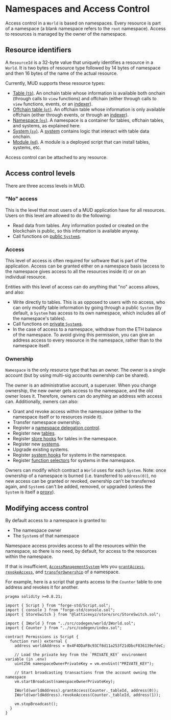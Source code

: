 
# Namespaces and Access Control

Access control in a `World` is based on namespaces.
Every resource is part of a namespace (a blank namespace refers to the `root` namespace).
Access to resources is managed by the owner of the namespace.

## Resource identifiers

A `ResourceId` is a 32-byte value that uniquely identifies a resource in a `World`.
It is two bytes of resource type followed by 14 bytes of namespace and then 16 bytes of the name of the actual resource.

Currently, MUD supports these resource types:

- [Table (`tb`)](https://github.com/latticexyz/mud/blob/main/packages/store/src/storeResourceTypes.sol#L11).
  An onchain table whose information is available both onchain (through calls to `view` functions) and offchain (either through calls to `view` functions, events, or an [indexer](/services/indexer)).
- [Offchain table (`ot`)](https://github.com/latticexyz/mud/blob/main/packages/store/src/storeResourceTypes.sol#L14).
  An offchain table whose information is only available offchain (either through events, or through an [indexer](/services/indexer)).
- [Namespace (`ns`)](https://github.com/latticexyz/mud/blob/main/packages/world/src/worldResourceTypes.sol#L15).
  A namespace is a container for tables, offchain tables, and systems, as explained here.
- [System (`sy`)](https://github.com/latticexyz/mud/blob/main/packages/world/src/worldResourceTypes.sol#L25).
  A [system](./systems) contains logic that interact with table data onchain.
- [Module (`md`)](https://github.com/latticexyz/mud/blob/main/packages/world/src/worldResourceTypes.sol#L21).
  A module is a deployed script that can install tables, systems, etc.

Access control can be attached to any resource.

## Access control levels

There are three access levels in MUD.

### "No" access

This is the level that most users of a MUD application have for all resources.
Users on this level are allowed to do the following:

- Read data from tables.
  Any information posted or created on the blockchain is public, so this information is available anyway.
- Call functions on [public `System`s](./systems).

### Access

This level of access is often required for software that is part of the application.
Access can be granted either on a namespace basis (access to the namespace gives access to all the resources inside it) or on an individual resource.

Entities with this level of access can do anything that "no" access allows, and also:

- Write directly to tables.
  This is as opposed to users with no access, who can only modify table information by going through a public `System` (by default, a `System` has access to its own namespace, which includes all of the namespace's tables).
- Call functions on [private `System`s](./systems).
- In the case of access to a namespace, withdraw from the ETH balance of the namespace.
  To avoid giving this permission, you can give an address access to every resource in the namespace, rather than to the namespace itself.

### Ownership

`Namespace` is the only resource type that has an owner.
The owner is a single account (but by using multi-sig accounts ownership can be shared).

The owner is an administrative account, a superuser.
When you change ownership, the new owner gets access to the namespace, and the old owner loses it.
Therefore, owners can do anything an address with access can.
Additionally, owners can also:

- Grant and revoke access within the namespace (either to the namespace itself or to resources inside it).
- Transfer namespace ownership.
- Register a [namespace delegation control](/world/account-delegation).
- Register new [tables](/store/tables).
- Register [store hooks](/store/store-hooks) for tables in the namespace.
- Register new [systems](/world/systems).
- Upgrade existing systems.
- Register [system hooks](/world/system-hooks) for systems in the namespace.
- Register [function selectors](/world/function-selectors) for systems in the namespace.

Owners can modify which contract a `World` uses for each `System`.
Note: once ownership of a namespace is burned (i.e. transferred to `address(0)`), no new access can be granted or revoked, ownership can't be transferred again, and `System`s can't be added, removed, or upgraded (unless the `System` is itself a [proxy](https://blog.openzeppelin.com/proxy-patterns)).

## Modifying access control

By default access to a namespace is granted to:

- The namespace owner
- The `System`s of that namespace

Namespace access provides access to all the resources within the namespace, so there is no need, by default, for access to the resources within the namespace.

If that is insufficient, [`AccessManagementSystem`](https://github.com/latticexyz/mud/blob/main/packages/world/src/modules/init/implementations/AccessManagementSystem.sol) lets you [`grantAccess`](https://github.com/latticexyz/mud/blob/main/packages/world/src/modules/init/implementations/AccessManagementSystem.sol#L18-L33), [`revokeAccess`](https://github.com/latticexyz/mud/blob/main/packages/world/src/modules/init/implementations/AccessManagementSystem.sol#L35-L47), and [`transferOwnership`](https://github.com/latticexyz/mud/blob/main/packages/world/src/modules/init/implementations/AccessManagementSystem.sol#L49-L73) of a namespace.

For example, here is a script that grants access to the `Counter` table to one address and revokes it for another.

<CollapseCode>

```solidity filename="Permissions.s.sol" copy {7-8,20-21}
pragma solidity >=0.8.21;

import { Script } from "forge-std/Script.sol";
import { console } from "forge-std/console.sol";
import { StoreSwitch } from "@latticexyz/store/src/StoreSwitch.sol";

import { IWorld } from "../src/codegen/world/IWorld.sol";
import { Counter } from "../src/codegen/index.sol";

contract Permissions is Script {
  function run() external {
    address worldAddress = 0x4F4DDaFBc93Cf8d11a253f21dDbcF836139efdeC;

    // Load the private key from the `PRIVATE_KEY` environment variable (in .env)
    uint256 namespaceOwnerPrivateKey = vm.envUint("PRIVATE_KEY");

    // Start broadcasting transactions from the account owning the namespace
    vm.startBroadcast(namespaceOwnerPrivateKey);

    IWorld(worldAddress).grantAccess(Counter._tableId, address(0));
    IWorld(worldAddress).revokeAccess(Counter._tableId, address(1));

    vm.stopBroadcast();
  }
}
```

</CollapseCode>
